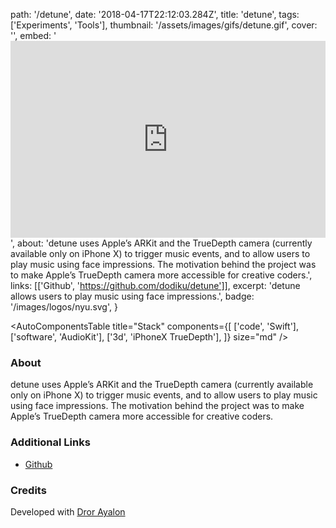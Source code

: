   path: '/detune',
  date: '2018-04-17T22:12:03.284Z',
  title: 'detune',
  tags: ['Experiments', 'Tools'],
  thumbnail: '/assets/images/gifs/detune.gif',
  cover: '',
  embed:
    '<iframe width="100%" height="315" src="https://www.youtube.com/embed/7xnZwB00mrE?rel=0&amp;controls=0&amp;showinfo=0" frameborder="0" allow="autoplay; encrypted-media" allowfullscreen></iframe>',
  about:
    'detune uses Apple’s ARKit and the TrueDepth camera (currently available only on iPhone X) to trigger music events, and to allow users to play music using face impressions. The motivation behind the project was to make Apple’s TrueDepth camera more accessible for creative coders.',
  links: [['Github', 'https://github.com/dodiku/detune']],
  excerpt: 'detune allows users to play music using face impressions.',
  badge: '/images/logos/nyu.svg',
}

<AutoComponentsTable
  title="Stack"
  components={[
    ['code', 'Swift'],
    ['software', 'AudioKit'],
    ['3d', 'iPhoneX TrueDepth'],
  ]}
  size="md"
/>

### About

detune uses Apple’s ARKit and the TrueDepth camera (currently available only on iPhone X) to trigger music events, and to allow users to play music using face impressions. The motivation behind the project was to make Apple’s TrueDepth camera more accessible for creative coders.

### Additional Links

- [Github](https://github.com/dodiku/detune)

### Credits

Developed with <a target="_blank" href="https://drorayalon.com">Dror Ayalon</a>
